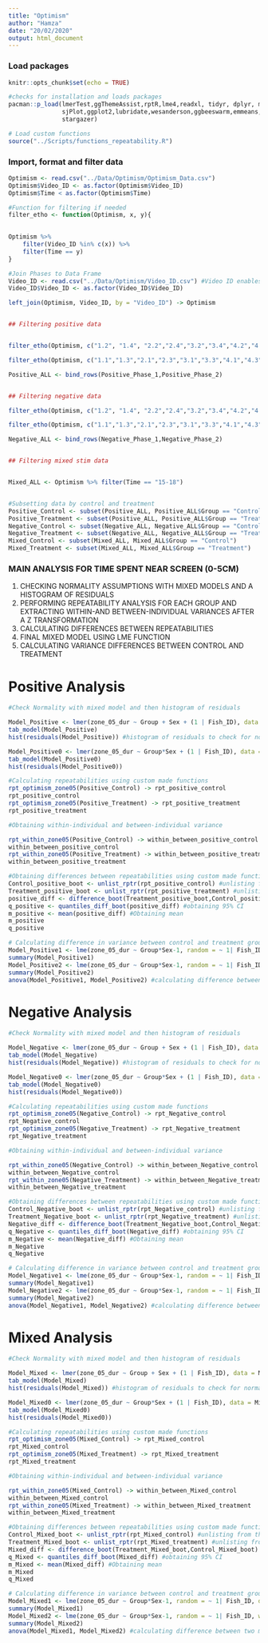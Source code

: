 ```yaml
---
title: "Optimism"
author: "Hamza"
date: "20/02/2020"
output: html_document
---
```




### Load packages
```r
knitr::opts_chunk$set(echo = TRUE)

#checks for installation and loads packages
pacman::p_load(lmerTest,ggThemeAssist,rptR,lme4,readxl, tidyr, dplyr, magrittr, lubridate, stringr, purrr,
               sjPlot,ggplot2,lubridate,wesanderson,ggbeeswarm,emmeans,patchwork,viridis,nlme,Rmisc,ggpubr,
               stargazer)

# Load custom functions
source("../Scripts/functions_repeatability.R")

```

### Import, format and filter data

```r
Optimism <- read.csv("../Data/Optimism/Optimism_Data.csv")
Optimism$Video_ID <- as.factor(Optimism$Video_ID)
Optimism$Time < as.factor(Optimism$Time)

#Function for filtering if needed
filter_etho <- function(Optimism, x, y){

  
Optimism %>% 
    filter(Video_ID %in% c(x)) %>%
    filter(Time == y)
}

#Join Phases to Data Frame
Video_ID <- read.csv("../Data/Optimism/Video_ID.csv") #Video ID enables us to filter positive and negative data
Video_ID$Video_ID <- as.factor(Video_ID$Video_ID)

left_join(Optimism, Video_ID, by = "Video_ID") -> Optimism


## Filtering positive data


filter_etho(Optimism, c("1.2", "1.4", "2.2","2.4","3.2","3.4","4.2","4.4"), ("3-6")) -> Positive_Phase_1

filter_etho(Optimism, c("1.1","1.3","2.1","2.3","3.1","3.3","4.1","4.3"), ("9-12")) -> Positive_Phase_2

Positive_ALL <- bind_rows(Positive_Phase_1,Positive_Phase_2)


## Filtering negative data

filter_etho(Optimism, c("1.2", "1.4", "2.2","2.4","3.2","3.4","4.2","4.4"), ("9-12")) -> Negative_Phase_2

filter_etho(Optimism, c("1.1","1.3","2.1","2.3","3.1","3.3","4.1","4.3"), ("3-6")) -> Negative_Phase_1

Negative_ALL <- bind_rows(Negative_Phase_1,Negative_Phase_2)


## Filtering mixed stim data


Mixed_ALL <- Optimism %>% filter(Time == "15-18")


#Subsetting data by control and treatment
Positive_Control <- subset(Positive_ALL, Positive_ALL$Group == "Control") 
Positive_Treatment <- subset(Positive_ALL, Positive_ALL$Group == "Treatment") 
Negative_Control <- subset(Negative_ALL, Negative_ALL$Group == "Control") 
Negative_Treatment <- subset(Negative_ALL, Negative_ALL$Group == "Treatment") 
Mixed_Control <- subset(Mixed_ALL, Mixed_ALL$Group == "Control") 
Mixed_Treatment <- subset(Mixed_ALL, Mixed_ALL$Group == "Treatment") 
```

### MAIN ANALYSIS FOR TIME SPENT NEAR SCREEN (0-5CM)
1) CHECKING NORMALITY ASSUMPTIONS WITH MIXED MODELS AND A HISTOGRAM OF RESIDUALS
2) PERFORMING REPEATABILITY ANALYSIS FOR EACH GROUP AND EXTRACTING WITHIN-AND BETWEEN-INDIVIDUAL VARIANCES AFTER A Z TRANSFORMATION
3) CALCULATING DIFFERENCES BETWEEN REPEATABILITIES
4) FINAL MIXED MODEL USING LME FUNCTION
5) CALCULATING VARIANCE DIFFERENCES BETWEEN CONTROL AND TREATMENT

# Positive Analysis

```r
#Check Normality with mixed model and then histogram of residuals

Model_Positive <- lmer(zone_05_dur ~ Group + Sex + (1 | Fish_ID), data = Positive_ALL) #mixed model
tab_model(Model_Positive)
hist(residuals(Model_Positive)) #histogram of residuals to check for normal distribution 

Model_Positive0 <- lmer(zone_05_dur ~ Group*Sex + (1 | Fish_ID), data = Positive_ALL) #mixed model, interaction added
tab_model(Model_Positive0)
hist(residuals(Model_Positive0))

#Calculating repeatabilities using custom made functions
rpt_optimism_zone05(Positive_Control) -> rpt_positive_control
rpt_positive_control
rpt_optimism_zone05(Positive_Treatment) -> rpt_positive_treatment
rpt_positive_treatment

#Obtaining within-individual and between-individual variance 

rpt_within_zone05(Positive_Control) -> within_between_positive_control
within_between_positive_control
rpt_within_zone05(Positive_Treatment) -> within_between_positive_treatment
within_between_positive_treatment

#Obtaining differences between repeatabilities using custom made functions
Control_positive_boot <- unlist_rptr(rpt_positive_control) #unlisting from the short tanks
Treatment_positive_boot <- unlist_rptr(rpt_positive_treatment) #unlisting from the tall tanks
positive_diff <- difference_boot(Treatment_positive_boot,Control_positive_boot) #calculating the difference
q_positive <- quantiles_diff_boot(positive_diff) #obtaining 95% CI
m_positive <- mean(positive_diff) #Obtaining mean
m_positive
q_positive

# Calculating difference in variance between control and treatment groups
Model_Positive1 <- lme(zone_05_dur ~ Group*Sex-1, random = ~ 1| Fish_ID, data = Positive_ALL, na.action=na.exclude) #mixed model without variance structure
summary(Model_Positive1)
Model_Positive2 <- lme(zone_05_dur ~ Group*Sex-1, random = ~ 1| Fish_ID, weights = varIdent(form=~1|Group), data = Positive_ALL, na.action=na.exclude) #mixed model with variance structure varIdent
summary(Model_Positive2)
anova(Model_Positive1, Model_Positive2) #calculating difference between two models to find difference in variance

```


# Negative Analysis

```r
#Check Normality with mixed model and then histogram of residuals

Model_Negative <- lmer(zone_05_dur ~ Group + Sex + (1 | Fish_ID), data = Negative_ALL) #mixed model
tab_model(Model_Negative)
hist(residuals(Model_Negative)) #histogram of residuals to check for normal distribution 

Model_Negative0 <- lmer(zone_05_dur ~ Group*Sex + (1 | Fish_ID), data = Negative_ALL) #mixed model, interaction added
tab_model(Model_Negative0)
hist(residuals(Model_Negative0))

#Calculating repeatabilities using custom made functions
rpt_optimism_zone05(Negative_Control) -> rpt_Negative_control
rpt_Negative_control
rpt_optimism_zone05(Negative_Treatment) -> rpt_Negative_treatment
rpt_Negative_treatment

#Obtaining within-individual and between-individual variance 

rpt_within_zone05(Negative_Control) -> within_between_Negative_control
within_between_Negative_control
rpt_within_zone05(Negative_Treatment) -> within_between_Negative_treatment
within_between_Negative_treatment

#Obtaining differences between repeatabilities using custom made functions
Control_Negative_boot <- unlist_rptr(rpt_Negative_control) #unlisting from the short tanks
Treatment_Negative_boot <- unlist_rptr(rpt_Negative_treatment) #unlisting from the tall tanks
Negative_diff <- difference_boot(Treatment_Negative_boot,Control_Negative_boot) #calculating the difference
q_Negative <- quantiles_diff_boot(Negative_diff) #obtaining 95% CI
m_Negative <- mean(Negative_diff) #Obtaining mean
m_Negative
q_Negative

# Calculating difference in variance between control and treatment groups
Model_Negative1 <- lme(zone_05_dur ~ Group*Sex-1, random = ~ 1| Fish_ID, data = Negative_ALL, na.action=na.exclude) #mixed model without variance structure
summary(Model_Negative1)
Model_Negative2 <- lme(zone_05_dur ~ Group*Sex-1, random = ~ 1| Fish_ID, weights = varIdent(form=~1|Group), data = Negative_ALL, na.action=na.exclude) #mixed model with variance structure varIdent
summary(Model_Negative2)
anova(Model_Negative1, Model_Negative2) #calculating difference between two models to find difference in variance

```

# Mixed Analysis

```r
#Check Normality with mixed model and then histogram of residuals

Model_Mixed <- lmer(zone_05_dur ~ Group + Sex + (1 | Fish_ID), data = Mixed_ALL) #mixed model
tab_model(Model_Mixed)
hist(residuals(Model_Mixed)) #histogram of residuals to check for normal distribution 

Model_Mixed0 <- lmer(zone_05_dur ~ Group*Sex + (1 | Fish_ID), data = Mixed_ALL) #mixed model, interaction added
tab_model(Model_Mixed0)
hist(residuals(Model_Mixed0))

#Calculating repeatabilities using custom made functions
rpt_optimism_zone05(Mixed_Control) -> rpt_Mixed_control
rpt_Mixed_control
rpt_optimism_zone05(Mixed_Treatment) -> rpt_Mixed_treatment
rpt_Mixed_treatment

#Obtaining within-individual and between-individual variance 

rpt_within_zone05(Mixed_Control) -> within_between_Mixed_control
within_between_Mixed_control
rpt_within_zone05(Mixed_Treatment) -> within_between_Mixed_treatment
within_between_Mixed_treatment

#Obtaining differences between repeatabilities using custom made functions
Control_Mixed_boot <- unlist_rptr(rpt_Mixed_control) #unlisting from the short tanks
Treatment_Mixed_boot <- unlist_rptr(rpt_Mixed_treatment) #unlisting from the tall tanks
Mixed_diff <- difference_boot(Treatment_Mixed_boot,Control_Mixed_boot) #calculating the difference
q_Mixed <- quantiles_diff_boot(Mixed_diff) #obtaining 95% CI
m_Mixed <- mean(Mixed_diff) #Obtaining mean
m_Mixed
q_Mixed

# Calculating difference in variance between control and treatment groups
Model_Mixed1 <- lme(zone_05_dur ~ Group*Sex-1, random = ~ 1| Fish_ID, data = Mixed_ALL, na.action=na.exclude) #mixed model without variance structure
summary(Model_Mixed1)
Model_Mixed2 <- lme(zone_05_dur ~ Group*Sex-1, random = ~ 1| Fish_ID, weights = varIdent(form=~1|Group), data = Mixed_ALL, na.action=na.exclude) #mixed model with variance structure varIdent
summary(Model_Mixed2)
anova(Model_Mixed1, Model_Mixed2) #calculating difference between two models to find difference in variance

```













